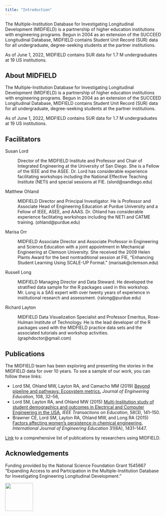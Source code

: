 ```yaml
---
title: "Introduction"
---
```


The Multiple-Institution Database for Investigating Longitudinal Development (MIDFIELD) is a partnership of higher education institutions with engineering programs. Begun in 2004 as an extension of the SUCCEED Longitudinal Database, MIDFIELD contains Student Unit Record (SUR) data for all undergraduate, degree-seeking students at the partner institutions. 

As of June 1, 2022, MIDFIELD contains SUR data for 1.7 M undergraduates at 19 US institutions. 

## About MIDFIELD 

The Multiple-Institution Database for Investigating Longitudinal Development (MIDFIELD) is a partnership of higher education institutions with engineering programs. Begun in 2004 as an extension of the SUCCEED Longitudinal Database, MIDFIELD contains Student Unit Record (SUR) data for all undergraduate, degree-seeking students at the partner institutions. 

As of June 1, 2022, MIDFIELD contains SUR data for 1.7 M undergraduates at 19 US institutions. 





## Facilitators


Susan Lord 

: Director of the MIDFIELD Institute and Professor and Chair of Integrated Engineering at the University of San Diego.  She is a Fellow of the IEEE and the ASEE. Dr. Lord has considerable experience facilitating workshops including the National Effective Teaching Institute (NETI) and special sessions at FIE. (slord@sandiego.edu) 

Matthew Ohland 

: MIDFIELD Director and Principal Investigator. He is Professor and Associate Head of Engineering Education at Purdue University and a Fellow of IEEE, ASEE, and AAAS. Dr. Ohland has considerable experience facilitating workshops including the NETI and CATME training.   (ohland@purdue.edu)

Marisa Orr

: MIDFIELD Associate Director and Associate Professor in Engineering and Science Education with a joint appointment in Mechanical Engineering at Clemson University. She received the 2009 Helen Plants Award for the best nontraditional session at FIE, "Enhancing Student Learning Using SCALE-UP Format." (marisak@clemson.edu)

Russell Long 

: MIDFIELD Managing Director and Data Steward. He developed the stratified data sample for the R packages used in this workshop. Mr. Long is a SAS expert with over twenty years of experience in institutional research and assessment. (ralong@purdue.edu)

Richard Layton 

: MIDFIELD  Data Visualization Specialist and Professor Emeritus, Rose-Hulman Institute of Technology. He is the lead developer of the R packages used with the MIDFIELD practice data sets and the associated tutorials and workshop activities. (graphdoctor@gmail.com) 


## Publications

The MIDFIELD team has been exploring and presenting the stories in the MIDFIELD data for over 10 years. To see a sample of our work, you can follow these links: 

- Lord SM, Ohland MW, Layton RA, and Camacho MM (2019) [Beyond pipeline and pathways: Ecosystem metrics.](https://doi.org/10.1002/jee.20250) *Journal of Engineering Education*, 108, 32--56,  
- Lord SM, Layton RA, and Ohland MW (2015) [Multi-Institution study of student demographics and outcomes in Electrical and Computer Engineering in the USA](http://dx.doi.org/10.1109/TE.2014.2344622), *IEEE Transactions on Education*, 58(3), 141--150.   
- Brawner CE, Lord SM,  Layton RA, Ohland MW, and Long RA (2015) [Factors affecting women's persistence in chemical engineering](https://tinyurl.com/y6jq58xh), *International Journal of Engineering Education* 31(6A), 1431--1447.   


[Link](https://midfield.online/publications/) to a comprehensive list of publications by researchers using MIDFIELD. 


## Acknowledgements


Funding provided by the National Science Foundation Grant 1545667 "Expanding Access to and Participation in the Multiple-Institution Database for Investigating Engineering Longitudinal Development." 

![](figures/NSF_4-Color_bitmap_Logo.png){width=90}
